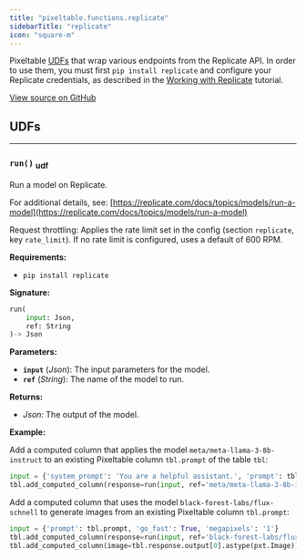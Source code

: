 ```yaml
---
title: "pixeltable.functions.replicate"
sidebarTitle: "replicate"
icon: "square-m"
---
```


Pixeltable [UDFs](https://pixeltable.readme.io/docs/user-defined-functions-udfs) that wrap various endpoints from the Replicate API. In order to use them, you must first `pip install replicate` and configure your Replicate credentials, as described in the [Working with Replicate](https://pixeltable.readme.io/docs/working-with-replicate) tutorial.


<a href="https://github.com/pixeltable/pixeltable/blob/v0.3/pixeltable/functions/replicate.py#L0" target="_blank">View source on GitHub</a>

## UDFs


---

### `run()` <sub>udf</sub>

Run a model on Replicate.


For additional details, see: [https://replicate.com/docs/topics/models/run-a-model](https://replicate.com/docs/topics/models/run-a-model)

Request throttling: Applies the rate limit set in the config (section `replicate`, key `rate_limit`). If no rate limit is configured, uses a default of 600 RPM.

**Requirements:**

- `pip install replicate`


**Signature:**

```python
run(
    input: Json,
    ref: String
)-> Json
```

**Parameters:**

- **`input`** (*Json*): The input parameters for the model.
- **`ref`** (*String*): The name of the model to run.

**Returns:**

- *Json*: The output of the model.



**Example:**

Add a computed column that applies the model `meta/meta-llama-3-8b-instruct` to an existing Pixeltable column `tbl.prompt` of the table `tbl`:
```python
input = {'system_prompt': 'You are a helpful assistant.', 'prompt': tbl.prompt}
tbl.add_computed_column(response=run(input, ref='meta/meta-llama-3-8b-instruct'))
```

Add a computed column that uses the model `black-forest-labs/flux-schnell` to generate images from an existing Pixeltable column `tbl.prompt`:
```python
input = {'prompt': tbl.prompt, 'go_fast': True, 'megapixels': '1'}
tbl.add_computed_column(response=run(input, ref='black-forest-labs/flux-schnell'))
tbl.add_computed_column(image=tbl.response.output[0].astype(pxt.Image))
```

